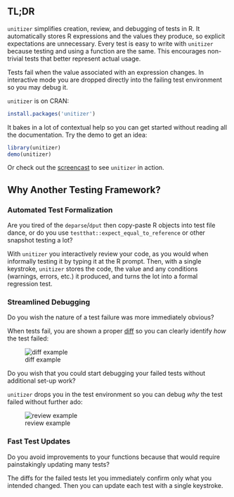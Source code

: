 ## TL;DR

`unitizer` simplifies creation, review, and debugging of tests in R.
It automatically stores R expressions and the values they produce, so
explicit expectations are unnecessary.  Every test is easy to write with
`unitizer` because testing and using a function are the same.  This encourages
non-trivial tests that better represent actual usage.

Tests fail when the value associated with an expression changes.  In
interactive mode you are dropped directly into the failing test environment so
you may debug it.

`unitizer` is on CRAN:

```r
install.packages('unitizer')
```

It bakes in a lot of contextual help so you can get started without reading all
the documentation.  Try the demo to get an idea:

```r
library(unitizer)
demo(unitizer)
```

Or check out the
[screencast](http://htmlpreview.github.io/?https://github.com/brodieG/unitizer/blob/rc/extra/gifshow.html) to see `unitizer` in action.

## Why Another Testing Framework?

### Automated Test Formalization

Are you tired of the `deparse`/`dput` then copy-paste R objects into test file
dance, or do you use `testthat::expect_equal_to_reference` or other snapshot
testing a lot?

With `unitizer` you interactively review your code, as you would when informally
testing it by typing it at the R prompt.  Then, with a single keystroke,
`unitizer` stores the code, the value and any conditions (warnings, errors,
etc.) it produced, and turns the lot into a formal regression test.

### Streamlined Debugging

Do you wish the nature of a test failure was more immediately obvious?

When tests fail, you are shown a proper
[diff](https://github.com/brodieG/diffobj) so you can clearly identify _how_ the
test failed:

![diff
example](https://github.com/brodieG/unitizer/raw/rc/extra/gif/review1.png)

Do you wish that you could start debugging your failed tests without
additional set-up work?

`unitizer` drops you in the test environment so you can debug _why_ the test
failed without further ado:

![review
example](https://github.com/brodieG/unitizer/raw/rc/extra/gif/review2.png)

### Fast Test Updates

Do you avoid improvements to your functions because that would require
painstakingly updating many tests?

The diffs for the failed tests let you immediately confirm only what you
intended changed.  Then you can update each test with a single keystroke.

